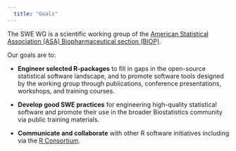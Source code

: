 ```yaml
---
  title: "Goals"
---
```


  The SWE WG is a scientific working group of the [American Statistical Association (ASA) Biopharmaceutical section (BIOP)](https://community.amstat.org/biop/home).
  
  Our goals are to:
  
  * **Engineer selected R-packages** to fill in gaps in the open-source statistical software landscape, and to promote software tools designed by the working group through publications, conference presentations, workshops, and training courses.
  
  * **Develop good SWE practices** for engineering high-quality statistical software and promote their use in the broader Biostatistics community via public training materials.
  
  * **Communicate and collaborate** with other R software initiatives including via the [R Consortium](https://www.r-consortium.org/).

